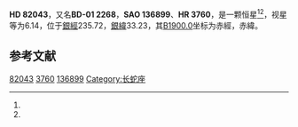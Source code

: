 {{Starbox begin
| name = HD 82043
}}
{{Starbox observe
| epoch = [[J2000.0|J2000.0]]
| constell = {{星座名待查}}<ref name=SIMBAD>{{cite web
 | url=http://simbad.u-strasbg.fr/simbad/sim-id?Ident=HR+3760
 | title =Pulsating variable Star
 | publisher=Centre de Données astronomiques de Strasbourg
 | work=SIMBAD
 | accessdate=2012-07-13}}</ref><ref name=DATA>{{cite web
 | url=http://vizier.u-strasbg.fr/viz-bin/VizieR-5?-out.add=.&-source=5050&-corr=PK=HR&-out.max=9999&HR=3760
 | title=VizieR Detailed Page
 | accessdate=2012-07-13
 | archive-date=2019-02-16
 | archive-url=https://web.archive.org/web/20190216121206/http://vizier.u-strasbg.fr/viz-bin/VizieR-5?-out.add=.&-source=5050&-corr=PK=HR&-out.max=9999&HR=3760
 | dead-url=no
 }}</ref>
| 星官 = 
| ra = {{RA|9|29|24.5}}<ref name=SIMBAD /><ref name=DATA />
| dec = {{DEC|-2|12|19}}<ref name=SIMBAD /><ref name=DATA />
| appmag_v = 6.14<ref name=SIMBAD /><ref name=DATA />
}}
{{Starbox character
| class = F0III<ref name=SIMBAD /><ref name=DATA />
| b-v = 0.22<ref name=SIMBAD /><ref name=DATA />
| u-b = 0.16<ref name=SIMBAD /><ref name=DATA />
| r-i = <ref name=SIMBAD /><ref name=DATA />
| variable = 
}}
{{Starbox astrometry
| radial_v = 0.16
| prop_mo_ra = 16
| parallax = 
| p_error = 
}}
{{Starbox catalog
| names =BD-01 2268，[[SAO星表|SAO]] 136899，[[HD星表|HD]] 82043，[[HR星表|HR]] 3760}}
{{Starbox reference |Simbad=HR+3760}}
{{Starbox end}}

'''HD 82043'''，又名'''BD-01 2268'''，'''SAO 136899'''、'''HR 3760'''，是一颗恒星<ref name=SIMBAD /><ref name=DATA />，视星等为6.14，位于[[銀道座標系|銀經]]235.72，[[銀道座標系|銀緯]]33.23，其[[B1900.0|B1900.0]]坐标为赤經{{RA|9|24|20.3}}，赤緯{{DEC|-1|33.23|5}}。

== 参考文献 ==
{{reflist}}

{{star-stub}}

[[Category:HD和HDE天體|82043]]
[[Category:HR天體|3760]]
[[Category:SAO天體|136899]]
[[Category:长蛇座|Category:长蛇座]]